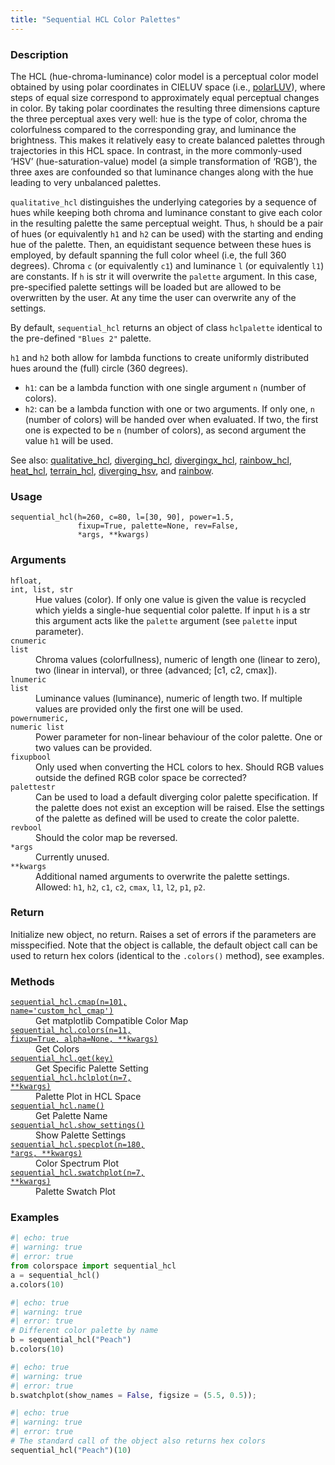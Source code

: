```yaml
---
title: "Sequential HCL Color Palettes"
---
```


### Description

The HCL (hue-chroma-luminance) color model is a perceptual color model
obtained by using polar coordinates in CIELUV space
(i.e., [polarLUV](colorspace.colorlib.polarLUV.qmd)),
where steps of equal size correspond to approximately equal perceptual
changes in color. By taking polar coordinates the resulting three
dimensions capture the three perceptual axes very well: hue is the type of
color, chroma the colorfulness compared to the corresponding gray, and
luminance the brightness. This makes it relatively easy to create balanced
palettes through trajectories in this HCL space. In contrast, in the more
commonly-used ‘HSV’ (hue-saturation-value) model (a simple transformation
of ‘RGB’), the three axes are confounded so that luminance changes along
with the hue leading to very unbalanced palettes.

`qualitative_hcl` distinguishes the underlying categories by a sequence of
hues while keeping both chroma and luminance constant to give each color in
the resulting palette the same perceptual weight. Thus, `h` should be a
pair of hues (or equivalently `h1` and `h2` can be used) with the starting
and ending hue of the palette. Then, an equidistant sequence between these
hues is employed, by default spanning the full color wheel (i.e, the full
360 degrees). Chroma `c` (or equivalently `c1`) and luminance `l` (or
equivalently `l1`) are constants. If `h` is str it will overwrite the
`palette` argument. In this case, pre-specified palette settings will be
loaded but are allowed to be overwritten by the user. At any time the user
can overwrite any of the settings.

By default, `sequential_hcl` returns an object of class `hclpalette`
identical to the pre-defined `"Blues 2"` palette.

`h1` and `h2` both allow for lambda functions to create uniformly distributed
hues around the (full) circle (360 degrees).

* `h1`: can be a lambda function with one single argument `n` (number of colors).
* `h2`: can be a lambda function with one or two arguments. If only one, `n`
    (number of colors) will be handed over when evaluated. If two, the first
    one is expected to be `n` (number of colors), as second argument the
    value `h1` will be used.

See also: [qualitative_hcl](colorspace.palettes.qualitative_hcl.qmd), [diverging_hcl](colorspace.palettes.diverging_hcl.qmd),
[divergingx_hcl](colorspace.palettes.divergingx_hcl.qmd), [rainbow_hcl](colorspace.palettes.rainbow_hcl.qmd), [heat_hcl](colorspace.palettes.heat_hcl.qmd),
[terrain_hcl](colorspace.palettes.terrain_hcl.qmd), [diverging_hsv](colorspace.palettes.diverging_hsv.qmd), and
[rainbow](colorspace.palettes.rainbow.qmd).

### Usage

<pre><code class='language-python'>sequential_hcl(h=260, c=80, l=[30, 90], power=1.5,<br/>               fixup=True, palette=None, rev=False,<br/>               *args, **kwargs)</code></pre>

### Arguments

<dl class="pyp-list param-list">
  <dt style = "white-space: nowrap; font-family: monospace; vertical-align: top">
   <code id="colorspace.palettes.sequential_hcl:h">h</code><code class="argument-class">float, int, list, str</code>
  </dt>
 <dd>Hue values (color). If only one value is given the value
is recycled which yields a single-hue sequential color palette.  If
input `h` is a str this argument acts like the `palette` argument
(see `palette` input parameter).</dd>
  <dt style = "white-space: nowrap; font-family: monospace; vertical-align: top">
   <code id="colorspace.palettes.sequential_hcl:c">c</code><code class="argument-class">numeric list</code>
  </dt>
 <dd>Chroma values (colorfullness), numeric of length one
(linear to zero), two (linear in interval), or three (advanced; [c1, c2, cmax]).</dd>
  <dt style = "white-space: nowrap; font-family: monospace; vertical-align: top">
   <code id="colorspace.palettes.sequential_hcl:l">l</code><code class="argument-class">numeric list</code>
  </dt>
 <dd>Luminance values (luminance), numeric of length two.
If multiple values are provided only the first one will be used.</dd>
  <dt style = "white-space: nowrap; font-family: monospace; vertical-align: top">
   <code id="colorspace.palettes.sequential_hcl:power">power</code><code class="argument-class">numeric, numeric list</code>
  </dt>
 <dd>Power parameter for non-linear behaviour
of the color palette. One or two values can be provided.</dd>
  <dt style = "white-space: nowrap; font-family: monospace; vertical-align: top">
   <code id="colorspace.palettes.sequential_hcl:fixup">fixup</code><code class="argument-class">bool</code>
  </dt>
 <dd>Only used when converting the HCL colors to hex.  Should
RGB values outside the defined RGB color space be corrected?</dd>
  <dt style = "white-space: nowrap; font-family: monospace; vertical-align: top">
   <code id="colorspace.palettes.sequential_hcl:palette">palette</code><code class="argument-class">str</code>
  </dt>
 <dd>Can be used to load a default diverging color palette
specification. If the palette does not exist an exception will be
raised.  Else the settings of the palette as defined will be used to
create the color palette.</dd>
  <dt style = "white-space: nowrap; font-family: monospace; vertical-align: top">
   <code id="colorspace.palettes.sequential_hcl:rev">rev</code><code class="argument-class">bool</code>
  </dt>
 <dd>Should the color map be reversed.</dd>
  <dt style = "white-space: nowrap; font-family: monospace; vertical-align: top">
   <code id="colorspace.palettes.sequential_hcl:*args">*args</code>
  </dt>
 <dd>Currently unused.</dd>
  <dt style = "white-space: nowrap; font-family: monospace; vertical-align: top">
   <code id="colorspace.palettes.sequential_hcl:**kwargs">**kwargs</code>
  </dt>
 <dd>Additional named arguments to overwrite the palette settings.
Allowed: `h1`, `h2`, `c1`, `c2`, `cmax`, `l1`, `l2`, `p1`, `p2`.</dd>
</dl>

### Return

Initialize new object, no return. Raises a set of errors if the parameters
are misspecified. Note that the object is callable, the default object call
can be used to return hex colors (identical to the `.colors()` method),
see examples.

### Methods

<dl class="pyp-list method-list">
    <dt style = "white-space: nowrap; font-family: monospace; vertical-align: top">
       <code>[sequential_hcl.cmap(n=101, name=&#x27;custom_hcl_cmap&#x27;)](colorspace.palettes.sequential_hcl.cmap.qmd)</code>
    </dt>
    <dd>Get matplotlib Compatible Color Map</dd>
    <dt style = "white-space: nowrap; font-family: monospace; vertical-align: top">
       <code>[sequential_hcl.colors(n=11, fixup=True, alpha=None, **kwargs)](colorspace.palettes.sequential_hcl.colors.qmd)</code>
    </dt>
    <dd>Get Colors</dd>
    <dt style = "white-space: nowrap; font-family: monospace; vertical-align: top">
       <code>[sequential_hcl.get(key)](colorspace.palettes.sequential_hcl.get.qmd)</code>
    </dt>
    <dd>Get Specific Palette Setting</dd>
    <dt style = "white-space: nowrap; font-family: monospace; vertical-align: top">
       <code>[sequential_hcl.hclplot(n=7, **kwargs)](colorspace.palettes.sequential_hcl.hclplot.qmd)</code>
    </dt>
    <dd>Palette Plot in HCL Space</dd>
    <dt style = "white-space: nowrap; font-family: monospace; vertical-align: top">
       <code>[sequential_hcl.name()](colorspace.palettes.sequential_hcl.name.qmd)</code>
    </dt>
    <dd>Get Palette Name</dd>
    <dt style = "white-space: nowrap; font-family: monospace; vertical-align: top">
       <code>[sequential_hcl.show_settings()](colorspace.palettes.sequential_hcl.show_settings.qmd)</code>
    </dt>
    <dd>Show Palette Settings</dd>
    <dt style = "white-space: nowrap; font-family: monospace; vertical-align: top">
       <code>[sequential_hcl.specplot(n=180, *args, **kwargs)](colorspace.palettes.sequential_hcl.specplot.qmd)</code>
    </dt>
    <dd>Color Spectrum Plot</dd>
    <dt style = "white-space: nowrap; font-family: monospace; vertical-align: top">
       <code>[sequential_hcl.swatchplot(n=7, **kwargs)](colorspace.palettes.sequential_hcl.swatchplot.qmd)</code>
    </dt>
    <dd>Palette Swatch Plot</dd>
</dl>


### Examples

```python
#| echo: true
#| warning: true
#| error: true
from colorspace import sequential_hcl
a = sequential_hcl()
a.colors(10)
```

```python
#| echo: true
#| warning: true
#| error: true
# Different color palette by name
b = sequential_hcl("Peach")
b.colors(10)
```

```python
#| echo: true
#| warning: true
#| error: true
b.swatchplot(show_names = False, figsize = (5.5, 0.5));
```

```python
#| echo: true
#| warning: true
#| error: true
# The standard call of the object also returns hex colors
sequential_hcl("Peach")(10)
```



